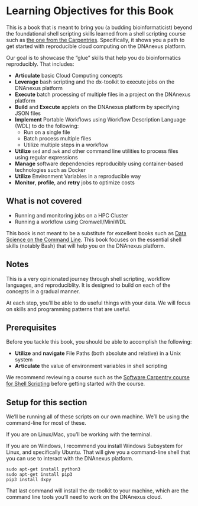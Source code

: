 # Learning Objectives for this Book

This is a book that is meant to bring you (a budding bioinformaticist) beyond the foundational shell scripting skills learned from a shell scripting course such as [the one from the Carpentries](https://swcarpentry.github.io/shell-novice/). Specifically, it shows you a path to get started with reproducible cloud computing on the DNAnexus platform. 

Our goal is to showcase the "glue" skills that help you do bioinformatics reproducibly. That includes:

- **Articulate** basic Cloud Computing concepts
- **Leverage** bash scripting and the dx-toolkit to execute jobs on the DNAnexus platform
- **Execute** batch processing of multiple files in a project on the DNAnexus platform
- **Build** and **Execute** applets on the DNAnexus platform by specifying JSON files
- **Implement** Portable Workflows using Workflow Description Language (WDL) to do the following:
    - Run on a single file
    - Batch process multiple files
    - Utilize multiple steps in a workflow
- **Utilize** `sed` and `awk` and other command line utilities to process files using regular expressions
- **Manage** software dependencies reproducibly using container-based technologies such as Docker
- **Utilize** Environment Variables in a reproducible way
- **Monitor**, **profile**, and **retry** jobs to optimize costs

## What is not covered

- Running and monitoring jobs on a HPC Cluster
- Running a workflow using Cromwell/MiniWDL

This book is not meant to be a substitute for excellent books such as [Data Science on the Command Line](). This book focuses on the essential shell skills (notably Bash) that will help you on the DNAnexus platform.

## Notes

This is a very opinionated journey through shell scripting, workflow languages, and reproduciblity. It is designed to build on each of the concepts in a gradual manner. 

At each step, you'll be able to do useful things with your data. We will focus on skills and programming patterns that are useful. 

## Prerequisites

Before you tackle this book, you should be able to accomplish the following:

- **Utilize** and **navigate** File Paths (both absolute and relative) in a Unix system
- **Articulate** the value of environment variables in shell scripting

We recommend reviewing a course such as the [Software Carpentry course for Shell Scripting](https://swcarpentry.github.io/shell-novice/) before getting started with the course.

## Setup for this section

We'll be running all of these scripts on our own machine. We'll be using the command-line for most of these.

If you are on Linux/Mac, you'll be working with the terminal. 

If you are on Windows, I recommend you install Windows Subsystem for Linux, and specifically Ubuntu. That will give you a command-line shell that you can use to interact with the DNAnexus platform.

```
sudo apt-get install python3
sudo apt-get install pip3
pip3 install dxpy
```

That last command will install the dx-toolkit to your machine, which are the command line tools you'll need to work on the DNAnexus cloud.